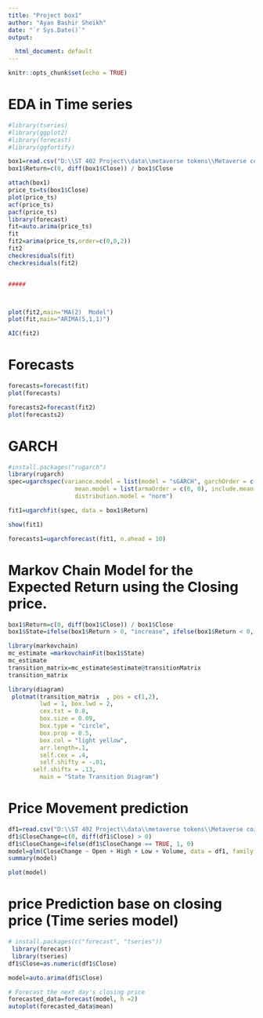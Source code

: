 ```yaml
---
title: "Project box1"
author: "Ayan Bashir Sheikh"
date: "`r Sys.Date()`"
output:

  html_document: default
---
```


```r
knitr::opts_chunk$set(echo = TRUE)
```



# EDA in Time series

```r
#library(tseries)
#library(ggplot2)
#library(forecast)
#library(ggfortify)

box1=read.csv("D:\\ST 402 Project\\data\\metaverse tokens\\Metaverse coins\\1BOX.csv")
box1$Return=c(0, diff(box1$Close)) / box1$Close

attach(box1)
price_ts=ts(box1$Close)
plot(price_ts)
acf(price_ts)
pacf(price_ts)
library(forecast)
fit=auto.arima(price_ts)
fit
fit2=arima(price_ts,order=c(0,0,2))
fit2
checkresiduals(fit)
checkresiduals(fit2)


#####



plot(fit2,main="MA(2)  Model")
plot(fit,main="ARIMA(5,1,1)")

AIC(fit2)


```


# Forecasts
```r
forecasts=forecast(fit)
plot(forecasts)

forecasts2=forecast(fit2)
plot(forecasts2)
```


# GARCH

```r
#install.packages("rugarch")
library(rugarch)
spec=ugarchspec(variance.model = list(model = "sGARCH", garchOrder = c(1, 1)), 
                   mean.model = list(armaOrder = c(0, 0), include.mean = TRUE), 
                   distribution.model = "norm")

fit1=ugarchfit(spec, data = box1$Return)

show(fit1)

forecasts1=ugarchforecast(fit1, n.ahead = 10)
```








# Markov Chain Model for the Expected Return using the Closing price.

```r
box1$Return=c(0, diff(box1$Close)) / box1$Close
box1$State=ifelse(box1$Return > 0, "increase", ifelse(box1$Return < 0, "decrease", "no change"))

library(markovchain)
mc_estimate =markovchainFit(box1$State)
mc_estimate
transition_matrix=mc_estimate$estimate@transitionMatrix
transition_matrix

```



```r
library(diagram)
 plotmat(transition_matrix  , pos = c(1,2), 
         lwd = 1, box.lwd = 2, 
         cex.txt = 0.8, 
         box.size = 0.09,
         box.type = "circle", 
         box.prop = 0.5, 
         box.col = "light yellow",
         arr.length=.1, 
         self.cex = .4, 
         self.shifty = -.01, 
       self.shiftx = .13, 
         main = "State Transition Diagram")


```





# Price Movement prediction

```r
df1=read.csv("D:\\ST 402 Project\\data\\metaverse tokens\\Metaverse coins\\1BOX.csv")
df1$CloseChange=c(0, diff(df1$Close) > 0)  
df1$CloseChange=ifelse(df1$CloseChange == TRUE, 1, 0)  
model=glm(CloseChange ~ Open + High + Low + Volume, data = df1, family = binomial)
summary(model)

plot(model)
```



# price Prediction base on closing price (Time series model)

```r

# install.packages(c("forecast", "tseries"))
 library(forecast)
 library(tseries)
df1$Close=as.numeric(df1$Close) 

model=auto.arima(df1$Close)

# Forecast the next day's closing price
forecasted_data=forecast(model, h =2)
autoplot(forecasted_data$mean)


```
